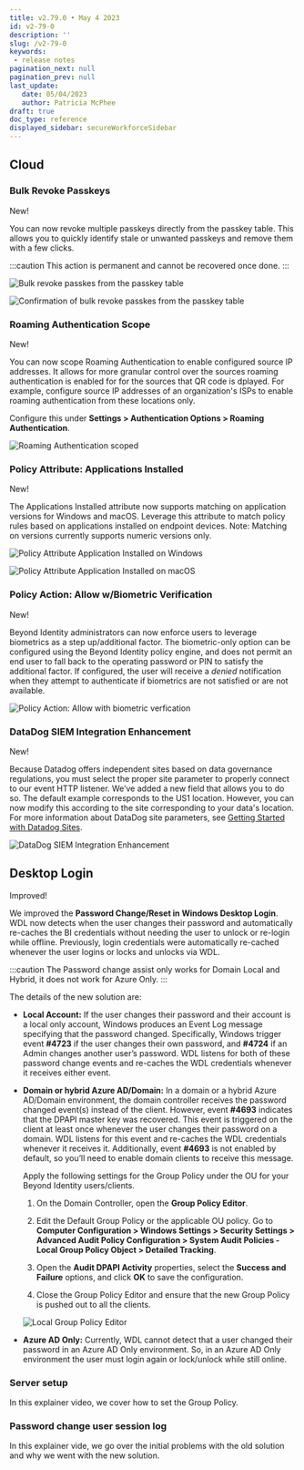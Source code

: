 ```yaml
---
title: v2.79.0 • May 4 2023
id: v2-79-0
description: ''
slug: /v2-79-0 
keywords: 
 - release notes
pagination_next: null
pagination_prev: null
last_update: 
   date: 05/04/2023
   author: Patricia McPhee
draft: true
doc_type: reference
displayed_sidebar: secureWorkforceSidebar
---
```



## Cloud

### Bulk Revoke Passkeys 

<span className="changelog-tag" data-tag="New">New!</span>

You can now revoke multiple passkeys directly from the passkey table. This allows you to quickly identify stale or unwanted passkeys and remove them with a few clicks.

:::caution 
This action is permanent and cannot be recovered once done.
:::

![Bulk revoke passkes from the passkey table](../images/bulk-revoke-passkey-1.png)

![Confirmation of bulk revoke passkes from the passkey table](../images/bulk-revoke-passkey-2.png)

### Roaming Authentication Scope

<span className="changelog-tag" data-tag="New">New!</span>

You can now scope Roaming Authentication to enable configured source IP addresses.  It allows for more granular control over the sources roaming authentication is enabled for for the sources that QR code is dplayed.  For example, configure source IP addresses of an organization's ISPs to enable roaming authentication from these locations only.

Configure this under **Settings > Authentication Options > Roaming Authentication**.

![Roaming Authentication scoped](../images/roaming-autentication-scope.png)

### Policy Attribute: Applications Installed

<span className="changelog-tag" data-tag="New">New!</span>

The Applications Installed attribute now supports matching on application versions for Windows and macOS. Leverage this attribute to match policy rules based on applications installed on endpoint devices. Note: Matching on versions currently supports numeric versions only.

![Policy Attribute Application Installed on Windows](../images/policy-attribute-applications-installed-1.png)

![Policy Attribute Application Installed on macOS](../images/policy-attribute-applications-installed-2.png)

### Policy Action: Allow w/Biometric Verification

<span className="changelog-tag" data-tag="New">New!</span>

Beyond Identity administrators can now enforce users to leverage biometrics as a step up/additional factor. The biometric-only option can be configured using the Beyond Identity policy engine, and does not permit an end user to fall back to the operating password or PIN to satisfy the additional factor. If configured, the user will receive a _denied_ notification when they attempt to authenticate if biometrics are not satisfied or are not available.

![Policy Action: Allow with biometric verfication](../images/policy-action-allow-biometric-verification.png)

### DataDog SIEM Integration Enhancement

<span className="changelog-tag" data-tag="New">New!</span>

Because Datadog offers independent sites based on data governance regulations, you must select the proper site parameter to properly connect to our event HTTP listener. We’ve added a new field that allows you to do so. The default example corresponds to the US1 location. However, you can now modify this according to the site corresponding to your data's location. For more information about DataDog site parameters, see [Getting Started with Datadog Sites](https://docs.datadoghq.com/getting_started/site/).

![DataDog SIEM Integration Enhancement](../images/datadog-siem-integration-enhancement.png)

## Desktop Login
<span className="changelog-tag" data-tag="Improved">Improved!</span>

We improved the **Password Change/Reset in Windows Desktop Login**. WDL now detects when the user changes their password and automatically re-caches the BI credentials without needing the user to unlock or re-login while offline. Previously, login credentials were automatically re-cached whenever the user logins or locks and unlocks via WDL.

:::caution
The Password change assist only works for Domain Local and Hybrid, it does not work for Azure Only.
:::

The details of the new solution are:

- **Local Account:** If the user changes their password and their account is a local only account, Windows produces an Event Log message specifying that the password changed. Specifically, Windows trigger event **#4723** if the user changes their own password, and **#4724** if an Admin changes another user’s password. WDL listens for both of these password change events and re-caches the WDL credentials whenever it receives either event.


- **Domain or hybrid Azure AD/Domain:** In a domain or a hybrid Azure AD/Domain environment, the domain controller receives the password changed event(s) instead of the client. However, event **#4693** indicates that the DPAPI master key was recovered. This event is triggered on the client at least once whenever the user changes their password on a domain. WDL listens for this event and re-caches the WDL credentials whenever it receives it. Additionally, event **#4693** is not enabled by default, so you’ll need to enable domain clients to receive this message.

  Apply the following settings for the Group Policy under the OU for your Beyond Identity users/clients.

  1. On the Domain Controller, open the **Group Policy Editor**.

  2. Edit the Default Group Policy or the applicable OU policy. Go to **Computer Configuration > Windows Settings > Security Settings > Advanced Audit Policy Configuration > System Audit Policies - Local Group Policy Object > Detailed Tracking**.

  3. Open the **Audit DPAPI Activity** properties, select the **Success and Failure** options, and click **OK** to save the configuration.

  4. Close the Group Policy Editor and ensure that the new Group Policy is pushed out to all the clients.

   ![Local Group Policy Editor](../images/wdl-2-79-0.png)


- **Azure AD Only:** Currently, WDL cannot detect that a user changed their password in an Azure AD Only environment. So, in an Azure AD Only environment the user must login again or lock/unlock while still online.

### Server setup

In this explainer video, we cover how to set the Group Policy.

<ReactPlayer
   url={serverSetup}
   height='auto'
   width='600px'
   controls='true'
/>



### Password change user session log

In this explainer vide, we go over the initial problems with the old solution and why we went with the new solution.

<ReactPlayer
   url={userSessionLog}
   height='auto'
   width='600px'
   controls='true'
/>
